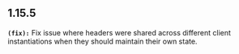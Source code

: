 ## 1.15.5
**`(fix):`** Fix issue where headers were shared across different client instantiations when they should maintain their own state.

